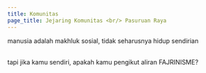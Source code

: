 ```yaml
---
title: Komunitas
page_title: Jejaring Komunitas <br/> Pasuruan Raya
---
```


manusia adalah makhluk sosial, tidak seharusnya hidup sendirian

<br />
tapi jika kamu sendiri, apakah kamu pengikut aliran FAJRINISME?
